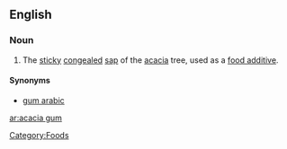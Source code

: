 ==English==

===Noun===
{{en-noun|-}}
{{wikipedia}}

# The [[sticky]] [[congealed]] [[sap]] of the [[acacia]] tree, used as a [[food additive]].

====Synonyms====
*[[gum arabic]]

[[Category:Foods]]

[[ar:acacia gum]]